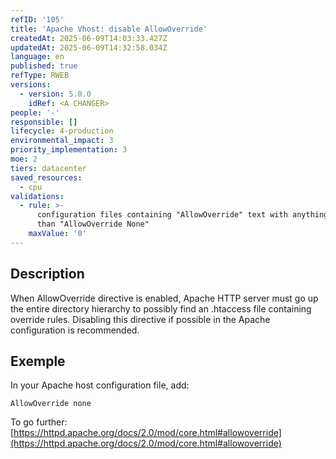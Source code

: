 ```yaml
---
refID: '105'
title: 'Apache Vhost: disable AllowOverride'
createdAt: 2025-06-09T14:03:33.427Z
updatedAt: 2025-06-09T14:32:58.034Z
language: en
published: true
refType: RWEB
versions:
  - version: 5.0.0
    idRef: <A CHANGER>
people: '-'
responsible: []
lifecycle: 4-production
environmental_impact: 3
priority_implementation: 3
moe: 2
tiers: datacenter
saved_resources:
  - cpu
validations:
  - rule: >-
      configuration files containing "AllowOverride" text with anything other
      than "AllowOverride None"
    maxValue: '0'
---
```


## Description

When AllowOverride directive is enabled, Apache HTTP server must go up the entire directory hierarchy to possibly find an .htaccess file containing override rules. Disabling this directive if possible in the Apache configuration is recommended.

## Exemple

In your Apache host configuration file, add:

```
AllowOverride none
```

To go further:
[https://httpd.apache.org/docs/2.0/mod/core.html#allowoverride](https://httpd.apache.org/docs/2.0/mod/core.html#allowoverride)
